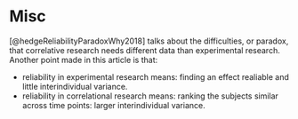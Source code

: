 # Misc {#Misc}

[@hedgeReliabilityParadoxWhy2018] talks about the difficulties, or paradox, that correlative research needs different data than experimental research. Another point made in this article is that: 

* reliability in experimental research means: finding an effect realiable and little interindividual variance. 
* reliability in correlational research means: ranking the subjects similar across time points: larger interindividual variance. 